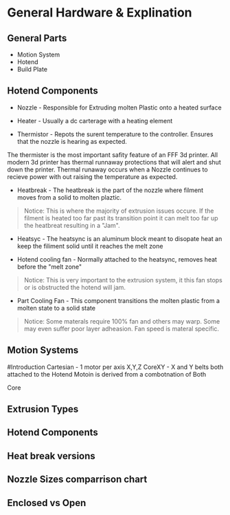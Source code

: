 #  General Hardware & Explination

## General Parts 

- Motion System
- Hotend 
- Build Plate

## Hotend Components 

- Nozzle - Responsible for Extruding molten Plastic onto a heated surface

- Heater - Usually a dc carterage with a heating element 

- Thermistor - Repots the surent temperature to the controller. Ensures that the nozzle is hearing as expected. 

<Callout type="warning">
The thermister is the most important safity feature of an FFF 3d printer. All modern 3d printer has thermal runnaway protections that will alert and shut down the printer. Thermal runaway occurs when a Nozzle continues to recieve power with out raising the temperature as expected. 

</Callout>

- Heatbreak - The heatbreak is the part of the nozzle where filment moves from a solid to molten plaztic.
> Notice: This is where the majority of extrusion issues occure. If the filment is heated too far past its transition point it can melt too far up the heatbreat resulting in a "Jam".  

- Heatsyc - The heatsync is an aluminum block meant to disopate heat an keep the filiment solid until it reaches the melt zone

- Hotend cooling fan - Normally attached to the heatsync, removes heat before the "melt zone"
>Notice: This is very important to the extrusion system, it this fan stops or is obstructed the hotend will jam. 

- Part Cooling Fan - This component transitions the molten plastic from a molten state to a solid state
>Notice: Some materals require 100% fan and others may warp. Some may even suffer poor layer adheasion. Fan speed is materal specific. 

## Motion Systems

#Introduction 
Cartesian  - 1 motor per axis X,Y,Z
CoreXY - X and Y belts both attached to the Hotend Motoin is derived from a combotnation of Both 

Core
## Extrusion Types

## Hotend Components 

## Heat break versions

## Nozzle Sizes comparrison chart

## Enclosed vs Open

